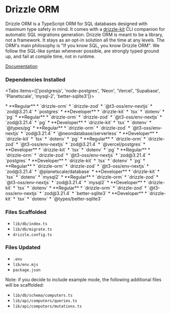 
# Drizzle ORM
Drizzle ORM is a TypeScript ORM for SQL databases designed with maximum type safety in mind. It comes with a [drizzle-kit](https://github.com/drizzle-team/drizzle-kit-mirror) CLI companion for automatic SQL migrations generation. Drizzle ORM is meant to be a library, not a framework. It stays as an opt-in solution all the time at any levels. The ORM's main philosophy is "If you know SQL, you know Drizzle ORM". We follow the SQL-like syntax whenever possible, are strongly typed ground up, and fail at compile time, not in runtime.

[Documentation](https://orm.drizzle.team/docs/overview)

### Dependencies Installed

<Tabs items={['postgresjs', 'node-postgres', 'Neon', 'Vercel', 'Supabase', 'Planetscale', 'mysql-2', 'better-sqlite3']}>

<Tab>
* **Regular**
  * `drizzle-orm`
  * `drizzle-zod`
  * `@t3-oss/env-nextjs`
  * `zod@3.21.4`
  * `postgres`
* **Developer**
  * `drizzle-kit`
  * `tsx`
  * `dotenv`
  * `pg`
</Tab>

<Tab>
* **Regular**
  * `drizzle-orm`
  * `drizzle-zod`
  * `@t3-oss/env-nextjs`
  * `zod@3.21.4`
  * `pg`
* **Developer**
  * `drizzle-kit`
  * `tsx`
  * `dotenv`
  * `@types/pg`
</Tab>

<Tab>
* **Regular**
  * `drizzle-orm`
  * `drizzle-zod`
  * `@t3-oss/env-nextjs`
  * `zod@3.21.4`
  * `@neondatabase/serverless`
* **Developer**
  * `drizzle-kit`
  * `tsx`
  * `dotenv`
  * `pg`
</Tab>

<Tab>
* **Regular**
  * `drizzle-orm`
  * `drizzle-zod`
  * `@t3-oss/env-nextjs`
  * `zod@3.21.4`
  * `@vercel/postgres`
* **Developer**
  * `drizzle-kit`
  * `tsx`
  * `dotenv`
  * `pg`
</Tab>

<Tab>
* **Regular**
  * `drizzle-orm`
  * `drizzle-zod`
  * `@t3-oss/env-nextjs`
  * `zod@3.21.4`
  * `postgres`
* **Developer**
  * `drizzle-kit`
  * `tsx`
  * `dotenv`
  * `pg`
</Tab>

<Tab>
* **Regular**
  * `drizzle-orm`
  * `drizzle-zod`
  * `@t3-oss/env-nextjs`
  * `zod@3.21.4`
  * `@planetscale/database`
* **Developer**
  * `drizzle-kit`
  * `tsx`
  * `dotenv`
  * `mysql2`
</Tab>

<Tab>
* **Regular**
  * `drizzle-orm`
  * `drizzle-zod`
  * `@t3-oss/env-nextjs`
  * `zod@3.21.4`
  * `mysql2`
* **Developer**
  * `drizzle-kit`
  * `tsx`
  * `dotenv`
</Tab>

<Tab>
* **Regular**
  * `drizzle-orm`
  * `drizzle-zod`
  * `@t3-oss/env-nextjs`
  * `zod@3.21.4`
  * `better-sqlite3`
* **Developer**
  * `drizzle-kit`
  * `tsx`
  * `dotenv`
  * `@types/better-sqlite3`
</Tab>

</Tabs>

### Files Scaffolded
* `lib/db/index.ts`
* `lib/db/migrate.ts`
* `drizzle.config.ts`

### Files Updated
* `.env`
* `lib/env.mjs`
* `package.json`

Note: if you decide to include example mode, the following additional files will be scaffolded:
* `lib/db/schema/computers.ts`
* `lib/api/computers/queries.ts`
* `lib/api/computers/mutations.ts`

